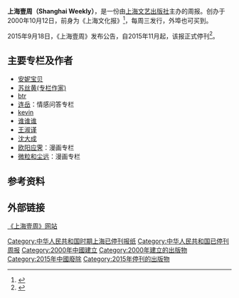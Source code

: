 '''上海壹周（Shanghai Weekly）'''，是一份由[[上海文艺出版社|上海文艺出版社]]主办的周报。创办于2000年10月12日，前身为《上海文化报》<ref>{{cite news|title=五、1997～2000年上海报业调整情况|url=http://www.shtong.gov.cn/Newsite/node2/node2245/node4522/node10088/node63756/userobject1ai9174.html|publisher=上海市地方志办公室|date=2001年12月17日|accessdate=2018年5月21日|archive-date=2016年4月25日|archive-url=https://web.archive.org/web/20160425113255/http://www.shtong.gov.cn/Newsite/node2/node2245/node4522/node10088/node63756/userobject1ai9174.html|dead-url=no}}</ref>，每周三发行，外埠也可买到。

2015年9月18日，《上海壹周》发布公告，自2015年11月起，该报正式停刊<ref>{{cite news|title=上海壹周宣布休刊|url=http://news.sina.com.cn/m/pm/2015-09-29/doc-ifxieymv7716504.shtml|publisher=新浪传媒|date=2015年9月29日|accessdate=2018-05-21|archive-date=2019-09-15|archive-url=https://web.archive.org/web/20190915232608/http://news.sina.com.cn/m/pm/2015-09-29/doc-ifxieymv7716504.shtml|dead-url=no}}</ref>。

==主要专栏及作者==
* [[安妮宝贝|安妮宝贝]]
* [[苏丝黄(专栏作家)|苏丝黄(专栏作家)]]
* [[btr|btr]]
* [[连岳|连岳]]：情感问答专栏
* [[kevin|kevin]]
* [[谁谁谁|谁谁谁]]
* [[王淑谨|王淑谨]]
* [[沈大成_(作家)|沈大成]]
* [[欧阳应霁|欧阳应霁]]：漫画专栏
* [[微粒和尘远|微粒和尘远]]：漫画专栏

==参考资料==
{{reflist|2}}
== 外部链接 ==
[https://archive.is/20130428131219/http://www.weeklysh.com/ 《上海壹周》网站]

[[Category:中华人民共和国时期上海已停刊报纸|Category:中华人民共和国时期上海已停刊报纸]]
[[Category:中华人民共和国已停刊周报|Category:中华人民共和国已停刊周报]]
[[Category:2000年中國建立|Category:2000年中國建立]]
[[Category:2000年建立的出版物|Category:2000年建立的出版物]]
[[Category:2015年中國廢除|Category:2015年中國廢除]]
[[Category:2015年停刊的出版物|Category:2015年停刊的出版物]]